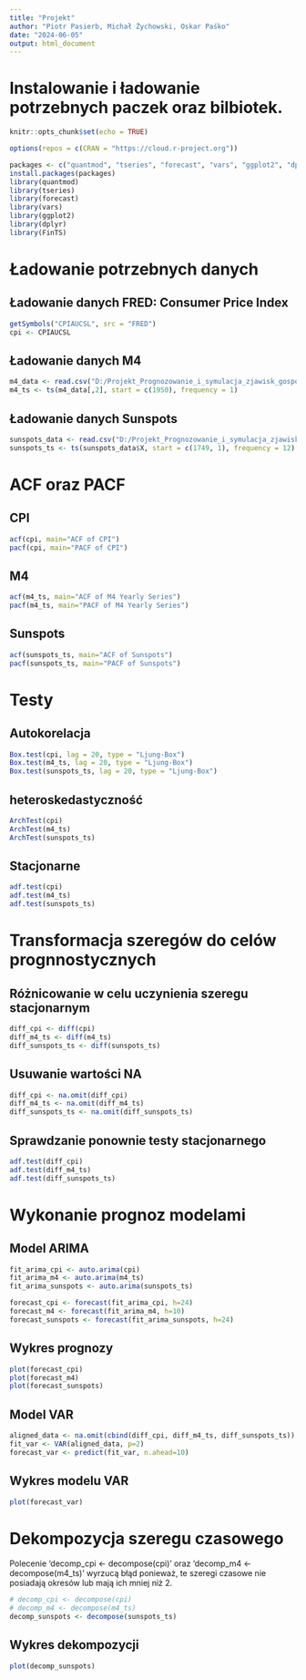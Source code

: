 ```yaml
---
title: "Projekt"
author: "Piotr Pasierb, Michał Żychowski, Oskar Paśko"
date: "2024-06-05"
output: html_document
---
```


# Instalowanie i ładowanie potrzebnych paczek oraz bilbiotek.

```r
knitr::opts_chunk$set(echo = TRUE)

options(repos = c(CRAN = "https://cloud.r-project.org"))

packages <- c("quantmod", "tseries", "forecast", "vars", "ggplot2", "dplyr", "FinTS")
install.packages(packages)
library(quantmod)
library(tseries)
library(forecast)
library(vars)
library(ggplot2)
library(dplyr)
library(FinTS)
```
# Ładowanie potrzebnych danych
## Ładowanie danych FRED: Consumer Price Index
```r
getSymbols("CPIAUCSL", src = "FRED")
cpi <- CPIAUCSL
```

## Ładowanie danych M4

```r
m4_data <- read.csv("D:/Projekt_Prognozowanie_i_symulacja_zjawisk_gospodarczych/Projekt/data/Monthly-train.csv")
m4_ts <- ts(m4_data[,2], start = c(1950), frequency = 1)
```

## Ładowanie danych Sunspots

```r
sunspots_data <- read.csv("D:/Projekt_Prognozowanie_i_symulacja_zjawisk_gospodarczych/Projekt/data/Sunspots.csv")
sunspots_ts <- ts(sunspots_data$X, start = c(1749, 1), frequency = 12)
```

# ACF oraz PACF
## CPI
```r
acf(cpi, main="ACF of CPI")
pacf(cpi, main="PACF of CPI")
```
## M4
```r
acf(m4_ts, main="ACF of M4 Yearly Series")
pacf(m4_ts, main="PACF of M4 Yearly Series")
```
## Sunspots
```r
acf(sunspots_ts, main="ACF of Sunspots")
pacf(sunspots_ts, main="PACF of Sunspots")
```

# Testy
## Autokorelacja

```r
Box.test(cpi, lag = 20, type = "Ljung-Box")
Box.test(m4_ts, lag = 20, type = "Ljung-Box")
Box.test(sunspots_ts, lag = 20, type = "Ljung-Box")
```

## heteroskedastyczność
```r
ArchTest(cpi)
ArchTest(m4_ts)
ArchTest(sunspots_ts)
```

## Stacjonarne
```r
adf.test(cpi)
adf.test(m4_ts)
adf.test(sunspots_ts)
```

# Transformacja szeregów do celów prognnostycznych
## Różnicowanie w celu uczynienia szeregu stacjonarnym
```r
diff_cpi <- diff(cpi)
diff_m4_ts <- diff(m4_ts)
diff_sunspots_ts <- diff(sunspots_ts)
```

## Usuwanie wartości NA
```r
diff_cpi <- na.omit(diff_cpi)
diff_m4_ts <- na.omit(diff_m4_ts)
diff_sunspots_ts <- na.omit(diff_sunspots_ts)
```

## Sprawdzanie ponownie testy stacjonarnego
```r
adf.test(diff_cpi)
adf.test(diff_m4_ts)
adf.test(diff_sunspots_ts)
```
# Wykonanie prognoz modelami
## Model ARIMA 
```r
fit_arima_cpi <- auto.arima(cpi)
fit_arima_m4 <- auto.arima(m4_ts)
fit_arima_sunspots <- auto.arima(sunspots_ts)

forecast_cpi <- forecast(fit_arima_cpi, h=24)
forecast_m4 <- forecast(fit_arima_m4, h=10)
forecast_sunspots <- forecast(fit_arima_sunspots, h=24)
```

## Wykres prognozy
```r
plot(forecast_cpi)
plot(forecast_m4)
plot(forecast_sunspots)
```

## Model VAR
```r
aligned_data <- na.omit(cbind(diff_cpi, diff_m4_ts, diff_sunspots_ts))
fit_var <- VAR(aligned_data, p=2)
forecast_var <- predict(fit_var, n.ahead=10)
```
## Wykres modelu VAR
```r
plot(forecast_var)
```

# Dekompozycja szeregu czasowego
Polecenie 'decomp_cpi <- decompose(cpi)' oraz 'decomp_m4 <- decompose(m4_ts)' wyrzucą błąd ponieważ, te szeregi czasowe nie posiadają okresów lub mają ich mniej niż 2.
```r
# decomp_cpi <- decompose(cpi)
# decomp_m4 <- decompose(m4_ts)
decomp_sunspots <- decompose(sunspots_ts)
```

## Wykres dekompozycji
```r
plot(decomp_sunspots)
```
